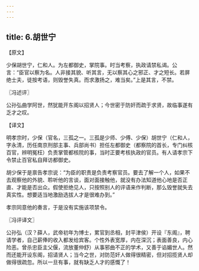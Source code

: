 ```yaml
---
---
---
```

title: 6.胡世宁
---



【原文】

少保胡世宁，仁和人。为左都御史，掌院事。时当考察，执政请禁私谒。公言：“臣官以察为名。人非接其貌、听其言，无以察其心之邪正、才之短长。若屏绝士夫，徒按考语，则毁誉失真。而求激扬之，难当矣。”上是其言，不禁。

〖冯述评〗

公孙弘曲学阿世，然犹能开东阁以招贤人；今世密于防奸而疏于求贤，故临事遂有乏才之叹。

【译文】

明孝宗时，少保（官名，三孤之一。三孤是少师、少傅、少保）胡世宁（仁和人，字永清，历任南京刑部主事、兵部尚书）担任左都御史（都察院的首长，专门纠核百官，辨明冤枉）负责掌管都核院的事，当时正要考核执政的官员。有人请孝宗下令禁止百官私自拜访都御史。

胡少保于是禀告孝宗说：“为臣的职责是负责考察官员。要去了解一个人，如果不去观察他的外貌、聆听他的言谈，面对面接触他，就没有办法知道他心地是否正直、才能是否出众。假使拒绝见人，只按照别人的评语来作判断，那么毁誉就失去真实性。想要适当地激励选拔人才是很难办到。”

孝宗同意他的奏言，于是没有实施该项禁令。

〖冯评译文〗

公孙弘（汉？薛人，武帝初年为博士，累官到丞相，封平津侯）开设『东阁』，聘请学者，自己薪俸的收入都发给宾客。个性外表宽厚，内在深沉；表面善良，内心险恶。曾杀忠臣主父偃，流放董仲舒）从事邪曲不正的学术，又善于谄媚世人。然而还能开设东阁，招请贤人；当今之世，对防范奸人做得很精密，但对招揽贤人却做得很疏忽。所以一旦有事，就有缺乏人才的感慨了！